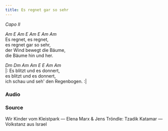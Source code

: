 ```yaml
---
title: Es regnet gar so sehr
---
```



*Capo II*

*Am E Am E Am E Am Am*  
Es regnet, es regnet,  
es regnet gar so sehr,  
der Wind bewegt die Bäume,  
die Bäume hin und her.  

*Dm Dm Am Am E E Am Am*  
|: Es blitzt und es donnert,  
es blitzt und es donnert,  
ich schau und seh' den Regenbogen.  :|


### Audio
<AudioComponent source="/audio/es-regnet-gar-so-sehr.ogg"/>  

### Source

Wir Kinder vom Kleistpark — Elena Marx & Jens Tröndle: Tzadik Katamar — Volkstanz aus Israel
